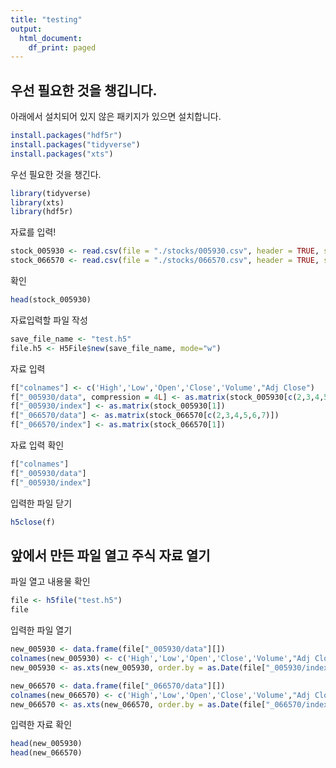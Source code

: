 ```yaml
---
title: "testing"
output:
  html_document:
    df_print: paged
---
```


## 우선 필요한 것을 챙깁니다.

아래에서 설치되어 있지 않은 패키지가 있으면 설치합니다.
```r
install.packages("hdf5r")
install.packages("tidyverse")
install.packages("xts")
```

우선 필요한 것을 챙긴다.
```r
library(tidyverse)
library(xts)
library(hdf5r)
```

자료를 입력!
```r
stock_005930 <- read.csv(file = "./stocks/005930.csv", header = TRUE, stringsAsFactors=FALSE)
stock_066570 <- read.csv(file = "./stocks/066570.csv", header = TRUE, stringsAsFactors=FALSE)
```

확인
```r
head(stock_005930)
```

자료입력할 파일 작성
```r
save_file_name <- "test.h5"
file.h5 <- H5File$new(save_file_name, mode="w")
```

자료 입력
```r
f["colnames"] <- c('High','Low','Open','Close','Volume',"Adj Close")
f["_005930/data", compression = 4L] <- as.matrix(stock_005930[c(2,3,4,5,6,7)])
f["_005930/index"] <- as.matrix(stock_005930[1])
f["_066570/data"] <- as.matrix(stock_066570[c(2,3,4,5,6,7)])
f["_066570/index"] <- as.matrix(stock_066570[1])
```
자료 입력 확인
```r
f["colnames"]
f["_005930/data"]
f["_005930/index"]
```

입력한 파일 닫기
```r
h5close(f)
```

## 앞에서 만든 파일 열고 주식 자료 열기

파일 열고 내용물 확인
```r
file <- h5file("test.h5")
file
```
입력한 파일 열기
```r
new_005930 <- data.frame(file["_005930/data"][])
colnames(new_005930) <- c('High','Low','Open','Close','Volume',"Adj Close")
new_005930 <- as.xts(new_005930, order.by = as.Date(file["_005930/index"][]))

new_066570 <- data.frame(file["_066570/data"][])
colnames(new_066570) <- c('High','Low','Open','Close','Volume',"Adj Close")
new_066570 <- as.xts(new_066570, order.by = as.Date(file["_066570/index"][]))
```
입력한 자료 확인

```r
head(new_005930)
head(new_066570)
```
